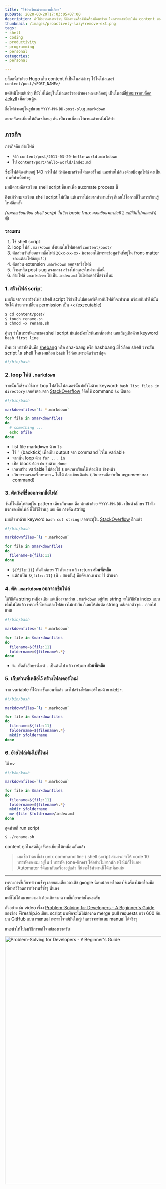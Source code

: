 ```yaml
---
title: "ใช้ประโยชน์จากความขี้เกียจ"
pubDate: 2020-03-20T17:03:05+07:00
description: ถ้าไม่อยากทำงานซ้ำๆ ก็ต้องหาเครื่องไม้เครื่องมือมาช่วย ในการจัดระเบียบไฟล์ content ของบล็อก
thumbnail: /images/proactively-lazy/remove-ext.png
tags:
- shell
- coding
- productivity
- programming
- personal
categories:
- personal

---
```


บล็อกนี้ทำด้วย Hugo เก็บ content ที่เป็นโพสต์ต่างๆ ไว้ในโฟลเดอร์ `content/post/<POST_NAME>/`

แต่ยังมีโพสต์เก่าๆ ที่ยังไม่ได้อยู่ในโฟลเดอร์ของตัวเอง หลงเหลืออยู่
เป็นโพสต์ที่[ย้ายมาจากบล็อก Jekyll](https://armno.in.th/2018/03/24/jekyll-to-hugo/) เมื่อก่อนนู้น

ชื่อไฟล์จะอยู่ในรูปแบบ `YYYY-MM-DD-post-slug.markdown`

อยากจัดระเบียบให้มันเหมือนๆ กัน เป็นงานที่ดองไว้นานแล้วแต่ไม่ได้ทำ

<Picture src="/images/proactively-lazy/original-structure.png" alt="original structure" width="780" height="477" />

## ภารกิจ

ภารกิจคือ ย้ายไฟล์

- จาก `content/post/2011-03-29-hello-world.markdown`
- ไป `content/post/hello-world/index.md`

ซึ่งมีไฟล์ต้องย้ายอยู่ 140 กว่าไฟล์ ถ้าต้องมาสร้างโฟลเดอร์ใหม่ และย้ายไฟล์เองด้วยมือทุกไฟล์
คงเป็นงานที่น่าเบื่อน่าดู

ผมมีความคิดจะเขียน shell script ขึ้นมาเพื่อ automate process นี้

ถึงแม้ว่าผมจะเขียน shell script ไม่เป็น แต่เพราะไม่อยากทำงานซ้ำๆ
ก็เลยใช้โอกาสนี้ในการเรียนรู้ใหม่อีกครั้ง

_(ผมเคยเรียนเขียน shell script ในวิชา basic linux ตอนเรียนมหาลัยปี 2
แต่ก็ลืมไปหมดแล้ว)_ 😅

### วางแผน

1. ใช้ shell script
2. loop ไฟล์ `.markdown` ทั้งหมดในโฟลเดอร์ `content/post/`
3. ตัดส่วนวันที่ออกจากชื่อไฟล์ `20xx-xx-xx-` (เอาออกได้เพราะข้อมูลวันที่อยู่ใน front-matter ของแต่ละไฟล์อยู่แล้ว)
4. ตัดส่วน extension `.markdown` ออกจากชื่อไฟล์
5. ก็จะเหลือ post slug ตรงกลาง สร้างโฟลเดอร์ใหม่จากชื่อนี้
6. ย้ายไฟล์ `.markdown` ไปเป็น `index.md` ในโฟลเดอร์ที่สร้างใหม่

<Picture src="/images/proactively-lazy/pattern.png" alt="pattern" width="532" height="381" />

### 1. สร้างไฟล์ script

ผมเริ่มจากการสร้างไฟล์ shell script ไว้ข้างในโฟลเดอร์เดียวกับไฟล์ที่จะทำงาน
พร้อมกับทำให้มันรันได้ ด้วยการเปลี่ยน permission เป็น `+x` (e**x**ecutable)

```sh
$ cd content/post/
$ touch rename.sh
$ chmod +x rename.sh
```

คุ้นๆ ว่าในบรรทัดแรกของ shell script มันต้องมีอะไรพิเศษสักอย่าง
เลยเสิชกูเกิลด้วย keyword `bash first line`

ก็พบว่า บรรทัดนั้นคือ [shebang](https://en.wikipedia.org/wiki/Shebang_(Unix)) หรือ sha-bang หรือ hashbang
มีไว้เลือก shell ว่าจะรัน script ใน shell ไหน
ผมเลือก `bash` ไว้ก่อนเพราะคิดว่าเซฟสุด

```sh
#!/bin/bash
```

### 2. loop ไฟล์ `.markdown`

จากนั้นก็เสิชหาวิธีการ loop ไฟล์ในโฟลเดอร์นั้นทำยังไงด้วย keyword: `bash list files in directory`
เจอคำตอบจาก [StackOverflow](https://stackoverflow.com/a/43661580)
ก็คือใช้ command `ls` นั่นเอง

```sh
#!/bin/bash

markdownfiles=`ls *.markdown`

for file in $markdownfiles
do
  # something ...
  echo $file
done
```

- list file markdown ด้วย `ls`
- ใช้ <code>`</code> (backtick) เพื่อเก็บ output จาก command ไว้ใน variable
- จากนั้น loop ด้วย `for ... in`
- เปิด block ด้วย `do` จบด้วย `done`
- เวลาสร้าง variable ไม่ต้องใช้ `$` แต่เวลาเรียกใช้ ต้องมี `$` ข้างหน้า
- เว้นวรรคตรงเครื่องหมาย `=` ไม่ได้ ต้องเขียนติดกัน (เว้นวรรคถือว่าเป็น argument ของ command)

<Picture src="/images/proactively-lazy/for.png" alt="bash for loop" width="800" height="500" />

### 3. ตัดวันที่ชื่อออกจากชื่อไฟล์

วันที่ในชื่อไฟล์อยู่ใน pattern เดียวกันหมด คือ นำหน้าด้วย `YYYY-MM-DD-`
เป็นตัวอักษร 11 ตัวแรกของชื่อไฟล์ ก็ใช้วิธีบ้านๆ เลย คือ การตัด string

ผมเสิชหาด้วย keyword `bash cut string` เจอกระทู้ใน [StackOverflow](https://stackoverflow.com/a/19482947) อีกแล้ว

```sh
#!/bin/bash

markdownfiles=`ls *.markdown`

for file in $markdownfiles
do
  filename=${file:11}
done
```

- `${file:11}` ตัดตัวอักษร 11 ตัวแรก แล้ว return **ส่วนที่เหลือ**
- แต่ถ้าเป็น `${file::11}` (มี `:` สองอัน) คือตัดเอาเฉพาะ 11 ตัวแรก

<Picture src="/images/proactively-lazy/cut-date.png" alt="remove dates from file name" width="800" height="500" />

### 4. ตัด `.markdown` ออกจากชื่อไฟล์

ใช้วิธีตัด string เหมือนเดิม แต่เนื่องจากส่วน `.markdown` อยู่ท้าย string
จะใช้วิธีนับ index แบบเดิมไม่ได้แล้ว เพราะชื่อไฟล์แต่ละไฟล์ยาวไม่เท่ากัน
ก็เลยให้มันตัด string หลังจากตัวจุด `.` ออกไปแทน

```sh
#!/bin/bash

markdownfiles=`ls *.markdown`

for file in $markdownfiles
do
  filename=${file:11}
  foldername=${filename%.*}
done
```

- `%.` ตัดตัวอักษรตั้งแต่ `.` เป็นต้นไป แล้ว return **ส่วนที่เหลือ**

<Picture src="/images/proactively-lazy/remove-ext.png" alt="remove .markdown extension" width="800" height="500" />


### 5. เก็บส่วนที่เหลือไว้ สร้างโฟลเดอร์ใหม่

จาก variable ที่ได้จากขั้นตอนที่แล้ว เอาไปสร้างโฟลเดอร์ใหม่ด้วย `mkdir`.

```sh
#!/bin/bash

markdownfiles=`ls *.markdown`

for file in $markdownfiles
do
  filename=${file:11}
  foldername=${filename%.*}
  mkdir $foldername
done
```

### 6. ย้ายไฟล์เดิมไปที่ใหม่

ใช้ `mv`

```sh
#!/bin/bash

markdownfiles=`ls *.markdown`

for file in $markdownfiles
do
  filename=${file:11}
  foldername=${filename%.*}
  mkdir $foldername
  mv $file $foldername/index.md
done
```

สุดท้ายก็ run script

```sh
$ ./rename.sh
```

content ทุกโพสต์ก็ถูกจัดระเบียบให้เหมือนกันแล้ว

<Picture src="/images/proactively-lazy/formatted.png" alt="formatted structure" width="427" height="279" />

> ผมเชื่อว่าคนที่เก่ง unix command line / shell script
สามารถทำให้ code 10 บรรทัดของผม อยู่ใน 1 บรรทัด (one-liner) ได้อย่างไม่ยากนัก
หรือไม่ก็ใช้แอพ Automator ที่ติดมากับเครื่องอยู่แล้ว ก็น่าจะใช้ทำงานนี้ได้เหมือนกัน

----


เพราะการขี้เกียจทำงานซ้ำๆ เลยยอมเสียเวลาเสิช google นิดหน่อย
หรือลองใช้เครื่องไม้เครื่องมือ เพื่อหาวิธีลดการทำงานที่ซ้ำๆ นั้นลง

แต่ก็ไม่ได้หมายความว่า ต้องเกิดจากความขี้เกียจเท่านั้นนะครับ

ตัวอย่างเช่น video เรื่อง [Problem-Solving for Developers - A Beginner's Guide](https://www.youtube.com/watch?v=UFc-RPbq8kg) ของช่อง Fireship.io
เขียน script มาเพื่อจะได้ไม่ต้องกด merge pull requests กว่า 600 อันบน GitHub แบบ manual
เพราะโจทย์มันใหญ่เกินกว่าจะทำแบบ manual ได้จริงๆ

แนะนำให้ไปชมวิธีการแก้โจทย์ของเขาครับ

<a href="https://www.youtube.com/watch?v=UFc-RPbq8kg" target="_blank" rel="noopener noreferrer">
  <img class="no-medium-zoom" src="/images/proactively-lazy/yt-video.png" alt="Problem-Solving for Developers - A Beginner's Guide" width="800" />
</a>
